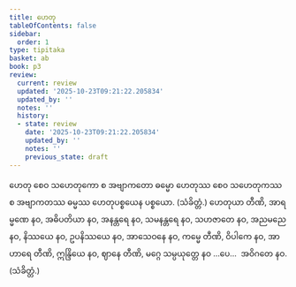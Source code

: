 ```yaml
---
title: ဟေတု
tableOfContents: false
sidebar:
  order: 1
type: tipitaka
basket: ab
book: p3
review:
  current: review
  updated: '2025-10-23T09:21:22.205834'
  updated_by: ''
  notes: ''
  history:
  - state: review
    date: '2025-10-23T09:21:22.205834'
    updated_by: ''
    notes: ''
    previous_state: draft
---
```



<ReviewStatus review={frontmatter.review} showDetails={true} />

<HypothesisAnnotation frontmatter={frontmatter} />

<DynamicBreadcrumb />

<Division number="67" book="p3" e="ch" v="39" p="340">

<Paragraph number="1399" book="p3">
ဟေတု စေဝ သဟေတုကော စ အဗျာကတော ဓမ္မော ဟေတုဿ စေဝ သဟေတုကဿ စ အဗျာကတဿ ဓမ္မဿ ဟေတုပစ္စယေန ပစ္စယော. (သံခိတ္တံ.)
</Paragraph>

</Division>
<Division number="68" book="p3" e="ch" v="39" p="340">

<Paragraph number="1400" book="p3">
ဟေတုယာ တီဏိ, အာရမ္မဏေ နဝ, အဓိပတိယာ နဝ, အနန္တရေ နဝ, သမနန္တရေ နဝ, သဟဇာတေ နဝ, အညမညေ နဝ, နိဿယေ နဝ, ဥပနိဿယေ နဝ, အာသေဝနေ နဝ, ကမ္မေ တီဏိ, ဝိပါကေ နဝ, အာဟာရေ တီဏိ, ဣန္ဒြိယေ နဝ, ဈာနေ တီဏိ, မဂ္ဂေ သမ္ပယုတ္တေ နဝ …ပေ…  အဝိဂတေ နဝ. (သံခိတ္တံ.)
</Paragraph>
</Division>
